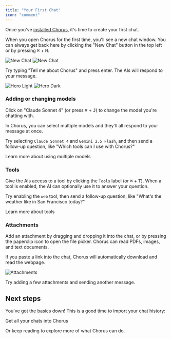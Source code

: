 ```yaml
---
title: "Your First Chat"
icon: "comment"
---
```


Once you've [installed Chorus](./installation), it's time to create your first chat.

When you open Chorus for the first time, you'll see a new chat window. You can always get back here by clicking the "New Chat" button in the top left or by pressing <kbd>⌘</kbd> + <kbd>N</kbd>.

<img src="/images/new-chat-light.png" alt="New Chat" className="dark:hidden" />
<img src="/images/new-chat-dark.png" alt="New Chat" className="hidden dark:block" />

Try typing "Tell me about Chorus" and press enter. The AIs will respond to your message.

<img
    className="block dark:hidden"
    src="/images/tell-me-light.png"
    alt="Hero Light"
/>
<img
    className="hidden dark:block"
    src="/images/tell-me-dark.png"
    alt="Hero Dark"
/>

### Adding or changing models

Click on "Claude Sonnet 4" (or press <kbd>⌘</kbd> + <kbd>J</kbd>) to change the model you're chatting with.

In Chorus, you can select multiple models and they'll all respond to your message at once.

Try selecting `Claude Sonnet 4` and `Gemini 2.5 Flash`, and then send a follow-up question, like "Which tools can I use with Chorus?"

<Card title="Learn more" href="core/multiple-models">
    Learn more about using multiple models
</Card>

### Tools

Give the AIs access to a tool by clicking the `Tools` label (or <kbd>⌘</kbd> + <kbd>T</kbd>). When a tool is enabled, the AI can optionally use it to answer your question.

Try enabling the `web` tool, then send a follow-up question, like "What's the weather like in San Francisco today?"

<Card title="Learn more" href="core/tools">
    Learn more about tools
</Card>

### Attachments

Add an attachment by dragging and dropping it into the chat, or by pressing the paperclip icon to open the file picker. Chorus can read PDFs, images, and text documents.

If you paste a link into the chat, Chorus will automatically download and read the webpage.

<img src="/images/attachments.png" alt="Attachments" />

Try adding a few attachments and sending another message.

## Next steps

You've got the basics down! This is a good time to import your chat history:

<Card title="Import from ChatGPT and Claude" href="/use-cases/import">
    Get all your chats into Chorus
</Card>

Or keep reading to explore more of what Chorus can do.
